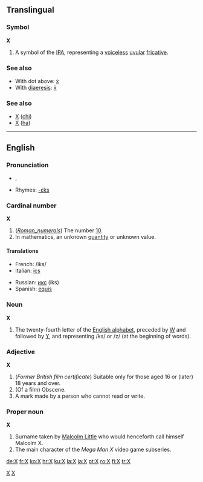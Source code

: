 {{see|ᚷ}}
==Translingual==

===Symbol===
'''X'''
# A symbol of the [[IPA]], representing a [[voiceless]] [[uvular]] [[fricative]].

===See also===
*With dot above: [[ẋ]]
*With [[diaeresis]]: [[ẍ]]

===See also===
*[[Χ]] ([[chi]])
*[[Х]] ([[ha]])

----

==English==

===Pronunciation===
*{{IPA|/ɛks/}}, {{SAMPA|/Eks/}}
*Rhymes: [[Rhymes:English:-ɛks|-ɛks]]

===Cardinal number===
'''X'''

# (''[[Roman_numerals]]'') The number [[Ten|10]].
# In mathematics, an unknown [[quantity]] or unknown value.

====Translations====
{{top}}
*French: /iks/
*Italian: [[ics]]
{{mid}}
*Russian: [[икс]] (iks)
*Spanish: [[equis]]
{{bottom}}

===Noun===
'''X'''
# The twenty-fourth letter of the [[Appendix:Roman script|English alphabet]], preceded by [[W]] and followed by [[Y]], and representing /ks/ or /z/ (at the beginning of words).

===Adjective===
'''X'''

# (''Former British film certificate'') Suitable only for those aged 16 or (later) 18 years and over.
# (Of a film) Obscene.
# A mark made by a person who cannot read or write.

===Proper noun===
'''X'''

# Surname taken by [[w:Malcom X|Malcolm Little]] who would henceforth call himself Malcolm X.
# The main character of the ''Mega Man X'' video game subseries.

[[Category:Latin letters|X]]
[[Category:IPA symbols|X]]

[[de:X]]
[[fr:X]]
[[ko:X]]
[[hr:X]]
[[ku:X]]
[[la:X]]
[[ja:X]]
[[pt:X]]
[[ro:X]]
[[fi:X]]
[[tr:X]]